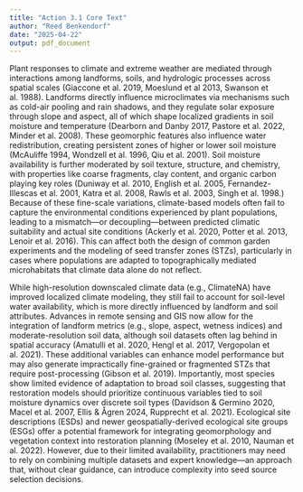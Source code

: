 ```yaml
---
title: "Action 3.1 Core Text"
author: "Reed Benkendorf"
date: "2025-04-22"
output: pdf_document
---
```


Plant responses to climate and extreme weather are mediated through interactions among landforms, soils, and hydrologic processes across spatial scales (Giaccone et al. 2019, Moeslund et al 2013, Swanson et al. 1988). 
Landforms directly influence microclimates via mechanisms such as cold-air pooling and rain shadows, and they regulate solar exposure through slope and aspect, all of which shape localized gradients in soil moisture and temperature (Dearborn and Danby 2017, Pastore et al. 2022, Minder et al. 2008). 
These geomorphic features also influence water redistribution, creating persistent zones of higher or lower soil moisture (McAuliffe 1994, Wondzell et al. 1996, Qiu et al. 2001).
Soil moisture availability is further moderated by soil texture, structure, and chemistry, with properties like coarse fragments, clay content, and organic carbon playing key roles (Duniway et al. 2010, English et al. 2005, Fernandez-Illescas et al. 2001, Katra et al. 2008,  Rawls et al. 2003, Singh et al. 1998.)
Because of these fine-scale variations, climate-based models often fail to capture the environmental conditions experienced by plant populations, leading to a mismatch—or decoupling—between predicted climatic suitability and actual site conditions (Ackerly et al. 2020, Potter et al. 2013, Lenoir et al. 2016).
This can affect both the design of common garden experiments and the modeling of seed transfer zones (STZs), particularly in cases where populations are adapted to topographically mediated microhabitats that climate data alone do not reflect.

While high-resolution downscaled climate data (e.g., ClimateNA) have improved localized climate modeling, they still fail to account for soil-level water availability, which is more directly influenced by landform and soil attributes.
Advances in remote sensing and GIS now allow for the integration of landform metrics (e.g., slope, aspect, wetness indices) and moderate-resolution soil data, although soil datasets often lag behind in spatial accuracy (Amatulli et al. 2020, Hengl et al. 2017, Vergopolan et al. 2021). 
These additional variables can enhance model performance but may also generate impractically fine-grained or fragmented STZs that require post-processing (Gibson et al. 2019). 
Importantly, most species show limited evidence of adaptation to broad soil classes, suggesting that restoration models should prioritize continuous variables tied to soil moisture dynamics over discrete soil types (Davidson & Germino 2020, Macel et al. 2007, Ellis & Ågren 2024, Rupprecht et al. 2021).
Ecological site descriptions (ESDs) and newer geospatially-derived ecological site groups (ESGs) offer a potential framework for integrating geomorphology and vegetation context into restoration planning (Moseley et al. 2010, Nauman et al. 2022). 
However, due to their limited availability, practitioners may need to rely on combining multiple datasets and expert knowledge—an approach that, without clear guidance, can introduce complexity into seed source selection decisions.
